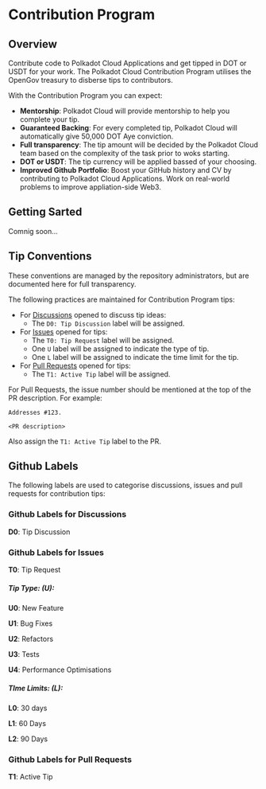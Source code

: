 
# Contribution Program

## Overview

Contribute code to Polkadot Cloud Applications and get tipped in DOT or USDT for your work. The Polkadot Cloud Contribution Program utilises the OpenGov treasury to disberse tips to contributors.

With the Contribution Program you can expect:

* __Mentorship__: Polkadot Cloud will provide mentorship to help you complete your tip.
* __Guaranteed Backing__: For every completed tip, Polkadot Cloud will automatically give 50,000 DOT Aye conviction.
* __Full transparency__: The tip amount will be decided by the Polkadot Cloud team based on the complexity of the task prior to woks starting.
* __DOT or USDT__: The tip currency will be applied bassed of your choosing.
* __Improved Github Portfolio__: Boost your GitHub history and CV by contributing to Polkadot Cloud Applications. Work on real-world problems to improve appliation-side Web3.

## Getting Sarted

Comnig soon...

## Tip Conventions

<Callout type="info"> These conventions are managed by the repository administrators, but are documented here
  for full transparency. </Callout>

The following practices are maintained for Contribution Program tips:

* For [Discussions](https://github.com/polkadot-cloud/polkadot-developer-console/discussions) opened to discuss tip ideas:
   * The `D0: Tip Discussion` label will be assigned.
* For [Issues](https://github.com/polkadot-cloud/polkadot-developer-console/issues) opened for tips:
   * The `T0: Tip Request` label will be assigned. 
   * One `U` label will be assigned to indicate the type of tip.
   * One `L` label will be assigned to indicate the time limit for the tip. 
* For [Pull Requests](https://github.com/polkadot-cloud/polkadot-developer-console/pulls) opened for tips:
   * The `T1: Active Tip` label will be assigned.

For Pull Requests, the issue number should be mentioned at the top of the PR description. For example: 

```
Addresses #123.

<PR description>
```

Also assign the `T1: Active Tip` label to the PR.

## Github Labels

The following labels are used to categorise discussions, issues and pull requests for contribution tips:

### Github Labels for Discussions

__D0__: Tip Discussion

### Github Labels for Issues

__T0__: Tip Request

##### Tip Type: (U):

__U0__: New Feature

__U1__: Bug Fixes

__U2__: Refactors

__U3__: Tests

__U4__: Performance Optimisations

##### TIme Limits: (L):

__L0__: 30 days

__L1__: 60 Days

__L2__: 90 Days

### Github Labels for Pull Requests

__T1__: Active Tip

